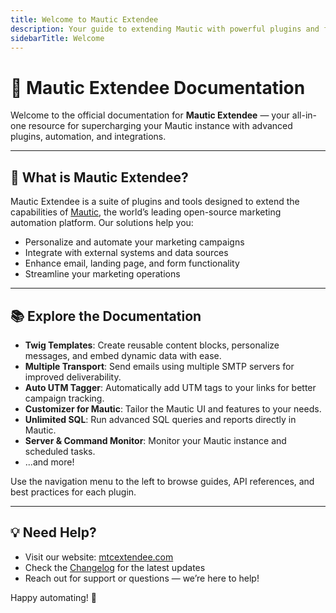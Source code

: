 ```yaml
---
title: Welcome to Mautic Extendee
description: Your guide to extending Mautic with powerful plugins and features.
sidebarTitle: Welcome
---
```


# 🚀 Mautic Extendee Documentation

Welcome to the official documentation for **Mautic Extendee** — your all-in-one resource for supercharging your Mautic instance with advanced plugins, automation, and integrations.

---

## 🌟 What is Mautic Extendee?

Mautic Extendee is a suite of plugins and tools designed to extend the capabilities of [Mautic](https://www.mautic.org/), the world’s leading open-source marketing automation platform. Our solutions help you:

- Personalize and automate your marketing campaigns
- Integrate with external systems and data sources
- Enhance email, landing page, and form functionality
- Streamline your marketing operations

---

## 📚 Explore the Documentation

- **Twig Templates**: Create reusable content blocks, personalize messages, and embed dynamic data with ease.
- **Multiple Transport**: Send emails using multiple SMTP servers for improved deliverability.
- **Auto UTM Tagger**: Automatically add UTM tags to your links for better campaign tracking.
- **Customizer for Mautic**: Tailor the Mautic UI and features to your needs.
- **Unlimited SQL**: Run advanced SQL queries and reports directly in Mautic.
- **Server & Command Monitor**: Monitor your Mautic instance and scheduled tasks.
- ...and more!

Use the navigation menu to the left to browse guides, API references, and best practices for each plugin.

---

## 💡 Need Help?

- Visit our website: [mtcextendee.com](https://mtcextendee.com/)
- Check the [Changelog](/changelog) for the latest updates
- Reach out for support or questions — we’re here to help!

Happy automating! 🎉
